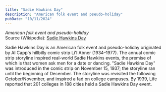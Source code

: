 ```yaml
---
title: "Sadie Hawkins Day"
description: "American folk event and pseudo-holiday"
pubDate: "10/11/2024"
---
```


*American folk event and pseudo-holiday*  
Source (Wikipedia): [Sadie Hawkins Day][1]

Sadie Hawkins Day is an American folk event and pseudo-holiday originated by Al Capp's hillbilly comic strip Li'l Abner (1934–1977). The annual comic strip storyline inspired real-world Sadie Hawkins events, the premise of which is that women ask men for a date or dancing. "Sadie Hawkins Day" was introduced in the comic strip on November 15, 1937; the storyline ran until the beginning of December. The storyline was revisited the following October/November, and inspired a fad on college campuses. By 1939, Life reported that 201 colleges in 188 cities held a Sadie Hawkins Day event.

[1]: https://en.wikipedia.org/wiki/Sadie_Hawkins_Day

